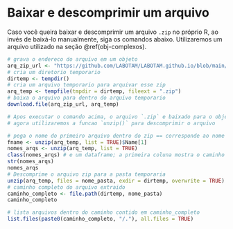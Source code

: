 # Baixar e descomprimir um arquivo {#unzip}

Caso você queira baixar e descomprimir um arquivo `.zip` no próprio R, ao invés de baixá-lo manualmente, siga os comandos abaixo.
Utilizaremos um arquivo utilizado na seção \@ref(obj-complexos).  

```r
# grava o endereco do arquivo em um objeto
arq_zip_url <- "https://github.com/LABOTAM/LABOTAM.github.io/blob/main/dados/municipiosshape.zip"
# cria um diretorio temporario
dirtemp <- tempdir()
# cria um arquivo temporario para arquivar esse zip
arq_temp <- tempfile(tmpdir = dirtemp, fileext = ".zip")
# baixa o arquivo para dentro do arquivo temporario
download.file(arq_zip_url, arq_temp)

# Apos executar o comando acima, o arquivo `.zip` e baixado para o objeto `arq_temp`
# agora utilizaremos a funcao `unzip()` para descomprimir o arquivo

# pega o nome do primeiro arquivo dentro do zip == corresponde ao nome da pasta
fname <- unzip(arq_temp, list = TRUE)$Name[1]
nomes_arqs <- unzip(arq_temp, list = TRUE)
class(nomes_arqs) # e um dataframe; a primeira coluna mostra o caminho de cada arquivo presente no zip; segunda coluna, o tamanho do arquivo
str(nomes_arqs)
nomes_arqs
# Descomprime o arquivo zip para a pasta temporaria
unzip(arq_temp, files = nome_pasta, exdir = dirtemp, overwrite = TRUE)
# caminho completo do arquivo extraido
caminho_completo <- file.path(dirtemp, nome_pasta)
caminho_completo

# lista arquivos dentro do caminho contido em caminho_completo
list.files(paste0(caminho_completo, "/."), all.files = TRUE)
```
